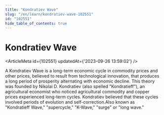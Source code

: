 ```yaml
---
title: "Kondratiev Wave"
slug: "/en/learn/kondratiev-wave-102551"
id: "102551"
hide_table_of_contents: true
---
```



# Kondratiev Wave

<ArticleMeta id={102551} updatedAt={'2023-09-26 13:59:02'} />
<div className='border-solid border-b border-t-0 my-4 border-[var(--ifm-color-gray-300)]' />

A Kondratiev Wave is a long-term economic cycle in commodity prices and other prices, believed to result from technological innovation, that produces a long period of prosperity alternating with economic decline. This theory was founded by Nikolai D. Kondratiev (also spelled "Kondratieff"), an agricultural economist who noticed agricultural commodity and copper prices experienced long-term cycles. Kondratiev believed that these cycles involved periods of evolution and self-correction.Also known as "Kondratieff Wave," "supercycle," "K-Wave," "surge" or "long wave."
